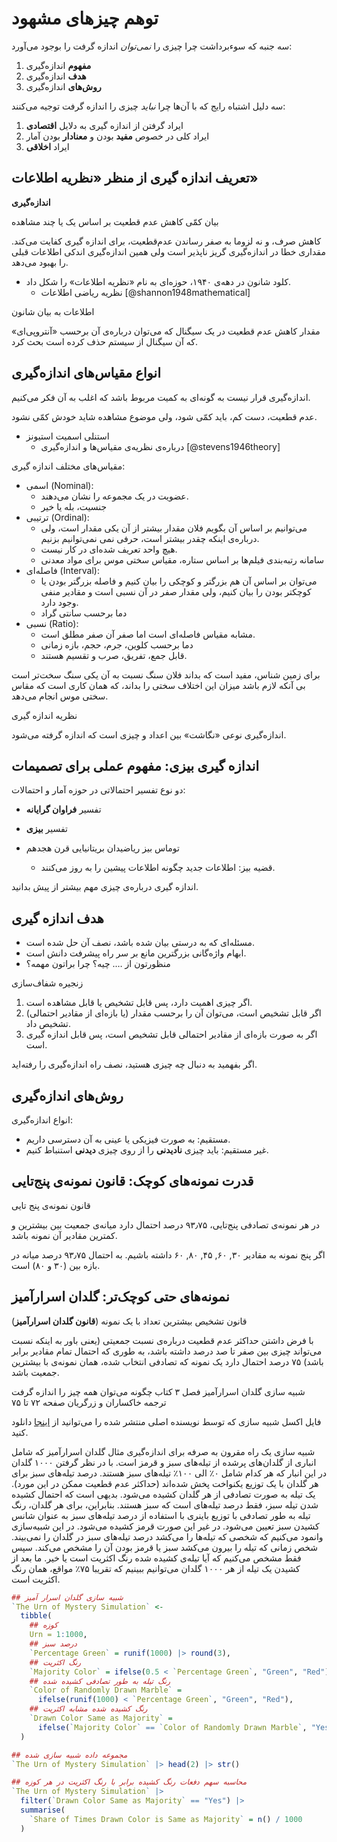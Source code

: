 # توهم چیزهای مشهود

سه جنبه که سوءبرداشت چرا چیزی را *نمی‌توان* اندازه گرفت را بوجود می‌آورد:

1. **مفهوم** اندازه‌گیری
2. **هدف** اندازه‌گیری
3. **روش‌های** اندازه‌گیری

سه دلیل اشتباه رایج که با آن‌ها چرا *نباید* چیزی را اندازه گرفت توجیه می‌کنند:

1. ایراد گرفتن از اندازه گیری به دلایل **اقتصادی**
2. ایراد کلی در خصوص **مفید** بودن و **معنادار** بودن آمار
3. ایراد **اخلاقی**

## تعریف اندازه گیری از منظر «نظریه اطلاعات» {-}


::: {.definition} :::
**اندازه‌گیری**

بیان کمّی کاهش عدم قطعیت بر اساس یک یا چند مشاهده
::::::

::: {.remark} :::
کاهش صرف، و نه لزوما به صفر رساندن عدم‌قطعیت،
برای اندازه گیری کفایت می‌کند.
مقداری خطا در اندازه‌گیری گریز ناپذیر است 
ولی همین اندازه‌گیری اندکی اطلاعات قبلی را بهبود می‌دهد.
::::::

- کلود شانون در دهه‌ی ۱۹۴۰، حوزه‌ای به نام «نظریه اطلاعات» را شکل داد.
  * نظریه ریاضی اطلاعات [@shannon1948mathematical]

::: {.definition} :::
اطلاعات به بیان شانون

مقدار کاهش عدم قطعیت در یک سیگنال که می‌توان درباره‌ی آن برحسب 
«آنتروپی‌ای»
که آن سیگنال از سیستم حذف کرده است بحث کرد.
::::::

## انواع مقیاس‌های اندازه‌گیری {-}

::: {.remark} :::
اندازه‌گیری قرار نیست به گونه‌ای به کمیت مربوط باشد که اغلب به آن فکر می‌کنیم.
::::::

::: {.remark} :::
عدم قطعیت، دست کم، باید کمّی شود، ولی موضوع مشاهده شاید خودش کمّی نشود.
::::::

- استنلی اسمیت استیونز
  * درباره‌ی نظریه‌ی مقیاس‌ها و اندازه‌گیری [@stevens1946theory]

::: {.definition} :::
مقیاس‌های مختلف اندازه گیری:

- اسمی 
(Nominal):
  * عضویت در یک مجموعه را نشان می‌دهند.
  * جنسیت، بله یا خیر

- ترتیبی
(Ordinal):
  * می‌توانیم بر اساس آن بگویم فلان مقدار بیشتر از آن یکی مقدار است،
  ولی درباره‌ی اینکه چقدر بیشتر است، حرفی نمی نمی‌توانیم بزنیم.
  * هیچ واحد تعریف شده‌ای در کار نیست.
  * سامانه رتبه‌بندی فیلم‌ها بر اساس ستاره، 
  مقیاس سختی موس برای مواد معدنی

- فاصله‌ای
(Interval):
  * می‌توان بر اساس آن هم بزرگتر و کوچکی را بیان کنیم و 
  فاصله بزرگتر بودن یا کوچکتر بودن را بیان کنیم،
  ولی مقدار صفر در آن نسبی است و مقادیر منفی وجود دارد.
  * دما برحسب سانتی گراد

- نسبی
(Ratio):
  * مشابه مقیاس فاصله‌ای است اما صفر آن صفر مطلق است.
  * دما برحسب کلوین، جرم، حجم، بازه زمانی
  * قابل جمع، تفریق، صرب و تقسیم هستند.
::::::

::: {.remark} :::
برای زمین شناس، مفید است که بداند فلان سنگ نسبت به آن یکی سنگ سخت‌تر است
بی آنکه لازم باشد میزان این اختلاف سختی را بداند، 
که همان کاری است که مقاس سختی موس انجام می‌دهد.
::::::


::: {.definition} :::
نظریه اندازه گیری

اندازه‌گیری نوعی «نگاشت» بین اعداد و چیزی است که اندازه گرفته می‌شود.
::::::

## اندازه گیری بیزی: مفهوم عملی برای تصمیمات{-}

دو نوع تفسیر احتمالاتی در حوزه آمار و احتمالات:

- تفسیر **فراوان گرایانه**
- تفسیر **بیزی**

- توماس بیز ریاضیدان بریتانیایی قرن هجدهم
  * قضیه بیز: اطلاعات جدید چگونه اطلاعات پیشین را به روز می‌کنند.

::: {.remark} :::
اندازه گیری درباره‌ی چیزی مهم بیشتر از پیش بدانید.
::::::

## هدف اندازه گیری {-}


::: {.remark} :::
- مسئله‌ای که به درستی بیان شده باشد، نصف آن حل شده است.
- ابهام واژه‌گانی بزرگترین مانع بر سر راه پیشرفت دانش است.
- منظورتون از .... چیه؟ چرا براتون مهمه؟
::::::

::: {.definition} :::
زنجیره شفاف‌سازی

1. اگر چیزی اهمیت دارد، پس قابل تشخیص یا قابل مشاهده است. 
2. اگر قابل تشخیص است، می‌توان آن را برحسب مقدار (یا بازه‌ای از مقادیر احتمالی) تشخیص داد.
3. اگر به صورت بازه‌ای از مقادیر احتمالی قابل تشخیص است، پس قابل اندازه گیری است.
::::::

::: {.remark} :::
اگر بفهمید به دنبال چه چیزی هستید، نصف راه اندازه‌گیری را رفته‌اید.
::::::

## روش‌های اندازه‌گیری {-}


انواع اندازه‌گیری:

- مستقیم: به صورت فیزیکی یا عینی به آن دسترسی داریم.
- غیر مستقیم: باید چیزی **نادیدنی** را از روی چیزی **دیدنی** استنباط کنیم.

## قدرت نمونه‌های کوچک: قانون نمونه‌ی پنج‌تایی {-}

::: {.definition} :::
قانون نمونه‌ی پنج تایی

در هر نمونه‌ی تصادفی پنج‌تایی، 
۹۳٫۷۵
درصد احتمال دارد میانه‌ی جمعیت بین بیشترین و کمترین مقادیر آن نمونه باشد.
::::::

::: {.example} :::
اگر پنج نمونه به مقادیر 
۳۰, ۶۰, ۴۵, ۸۰, ۶۰
داشته باشیم. به احتمال 
۹۳٫۷۵
درصد میانه در بازه بین
(۳۰ و ۸۰)
است.
::::::

## نمونه‌های حتی کوچک‌تر: گلدان اسرارآمیز {-}


::: {.definition} :::
قانون تشخیص بیشترین تعداد با یک نمونه (**قانون گلدان اسرارآمیز**)

با فرض داشتن حداکثر عدم قطعیت درباره‌ی نسبت جمعیتی 
(یعنی باور به اینکه نسبت می‌تواند چیزی بین صفر تا صد درصد داشته باشد، به طوری که احتمال تمام مقادیر برابر باشد)
۷۵ درصد احتمال دارد یک نمونه که تصادفی انتخاب شده،
همان نمونه‌ی با بیشترین جمعیت باشد.
::::::


:::::: {.example} ::::::
شبیه سازی گلدان اسرارآمیز فصل ۳ کتاب چگونه می‌توان همه چیز را اندازه گرفت ترجمه خاکساران و زرگریان صفحه ۷۲ تا ۷۵

فایل اکسل شبیه سازی که توسط نویسنده اصلی منتشر شده را می‌توانید از 
[اینجا](https://www.howtomeasureanything.com/wp-content/uploads/2014/02/HTMA_3rd.ed_Ch.3_Urn.Simulation.Example.xlsx)
دانلود کنید.


شبیه سازی یک راه مقرون به صرفه برای اندازه‌گیری 
مثال گلدان اسرارآمیز که شامل 
انباری از گلدان‌های پرشده از تیله‌های سبز و قرمز است.
با در نظر گرفتن
۱۰۰۰
گلدان در این انبار که هر کدام شامل 
۰٪
الی
۱۰۰٪
تیله‌های سبز هستند.
درصد تیله‌های سبز برای هر گلدان با یک توزیع یکنواخت پخش شده‌اند
(حداکثر عدم قطعیت ممکن در این مورد).
یک تیله به صورت تصادفی از هر گلدان کشیده می‌شود.
بدیهی است که احتمال کشیده شدن تیله سبز،
فقط درصد تیله‌های است که سبز هستند.
بنابراین، برای هر گلدان، رنگ تیله به طور تصادفی
با توزیع باینری با استفاده
از درصد تیله‌های سبز به عنوان شانس کشیدن سبز تعیین می‌شود.
در غیر این صورت قرمز کشیده می‌شود.
در این شبیه‌سازی وانمود می‌کنیم که شخصی که تیله‌ها را می‌کشد
درصد تیله‌های سبز در گلدان را نمی‌بیند.
شخص زمانی که تیله را بیرون می‌کشد سبز یا قرمز بودن آن را مشخص می‌کند.
سپس فقط مشخص می‌کنیم که آیا تیله‌ی کشیده شده رنگ اکثریت است یا خیر.
ما بعد از کشیدن یک تیله از هر 
۱۰۰۰
گلدان 
می‌توانیم ببینیم که تقریبا 
۷۵٪
مواقع، همان رنگ اکثریت است.


```r
## شبیه سازی گلدان اسرار آمیز
`The Urn of Mystery Simulation` <- 
  tibble(
    ## کوزه
    Urn = 1:1000,
    ## درصد سبز
    `Percentage Green` = runif(1000) |> round(3),
    ## رنگ اکثریت
    `Majority Color` = ifelse(0.5 < `Percentage Green`, "Green", "Red"),
    ## رنگ تیله به طور تصادفی کشیده شده
    `Color of Randomly Drawn Marble` = 
      ifelse(runif(1000) < `Percentage Green`, "Green", "Red"),
    ## رنگ کشیده شده مشابه اکثریت
    `Drawn Color Same as Majority` = 
      ifelse(`Majority Color` == `Color of Randomly Drawn Marble`, "Yes", "No")
  )

## مجموعه داده شبیه سازی شده
`The Urn of Mystery Simulation` |> head(2) |> str() 
```


```r
## محاسبه سهم دفعات رنگ کشیده برابر با رنگ اکثریت در هر کوزه
`The Urn of Mystery Simulation` |>
  filter(`Drawn Color Same as Majority` == "Yes") |> 
  summarise(
    `Share of Times Drawn Color is Same as Majority` = n() / 1000
  )
```

::::::::::::





